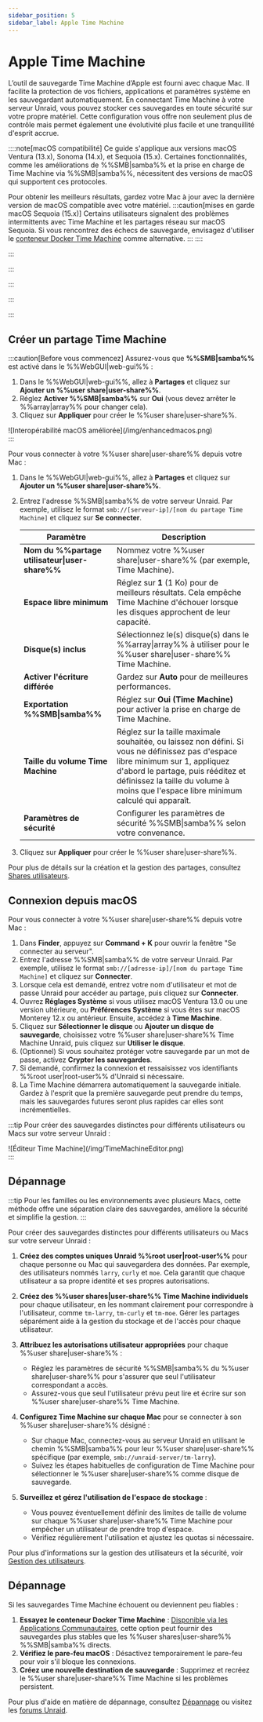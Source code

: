 ```yaml
---
sidebar_position: 5
sidebar_label: Apple Time Machine
---
```



# Apple Time Machine

L’outil de sauvegarde Time Machine d’Apple est fourni avec chaque Mac. Il facilite la protection de vos fichiers, applications et paramètres système en les sauvegardant automatiquement. En connectant Time Machine à votre serveur Unraid, vous pouvez stocker ces sauvegardes en toute sécurité sur votre propre matériel. Cette configuration vous offre non seulement plus de contrôle mais permet également une évolutivité plus facile et une tranquillité d'esprit accrue.

::::note[macOS compatibilité]
Ce guide s'applique aux versions macOS Ventura (13.x), Sonoma (14.x), et Sequoia (15.x). Certaines fonctionnalités, comme les améliorations de %%SMB|samba%% et la prise en charge de Time Machine via %%SMB|samba%%, nécessitent des versions de macOS qui supportent ces protocoles.

Pour obtenir les meilleurs résultats, gardez votre Mac à jour avec la dernière version de macOS compatible avec votre matériel.
:::caution[mises en garde macOS Sequoia (15.x)]
Certains utilisateurs signalent des problèmes intermittents avec Time Machine et les partages réseau sur macOS Sequoia. Si vous rencontrez des échecs de sauvegarde, envisagez d'utiliser le [conteneur Docker Time Machine](https://unraid.net/community/apps?q=time+machine#r) comme alternative.
:::
::::

:::

:::

:::

:::

:::

## Créer un partage Time Machine

:::caution[Before vous commencez]
Assurez-vous que **%%SMB|samba%%** est activé dans le %%WebGUI|web-gui%% :

1. Dans le %%WebGUI|web-gui%%, allez à **Partages** et cliquez sur **Ajouter un %%user share|user-share%%**.
2. Réglez **Activer %%SMB|samba%%** sur **Oui** (vous devez arrêter le %%array|array%% pour changer cela).
3. Cliquez sur **Appliquer** pour créer le %%user share|user-share%%.

<div style={{ margin: 'auto', maxWidth: '600px', display: 'flex', flexDirection: 'column', alignItems: 'center' }}>
  ![Interopérabilité macOS améliorée](/img/enhancedmacos.png)
</div>
:::

Pour vous connecter à votre %%user share|user-share%% depuis votre Mac :

1. Dans le %%WebGUI|web-gui%%, allez à **Partages** et cliquez sur **Ajouter un %%user share|user-share%%**.

2. Entrez l'adresse %%SMB|samba%% de votre serveur Unraid. Par exemple, utilisez le format `smb://[serveur-ip]/[nom du partage Time Machine]` et cliquez sur **Se connecter**.

   | Paramètre                                      | Description                                                                                                                                                                                                                                                    |
   | ---------------------------------------------- | -------------------------------------------------------------------------------------------------------------------------------------------------------------------------------------------------------------------------------------------------------------- |
   | **Nom du %%partage utilisateur\|user-share%%** | Nommez votre %%user share\|user-share%% (par exemple, Time Machine).                                                                                                                                                                                           |
   | **Espace libre minimum**                       | Réglez sur **1** (1 Ko) pour de meilleurs résultats. Cela empêche Time Machine d'échouer lorsque les disques approchent de leur capacité.                                                                                                                      |
   | **Disque(s) inclus**                           | Sélectionnez le(s) disque(s) dans le %%array\|array%% à utiliser pour le %%user share\|user-share%% Time Machine.                                                                                                                                              |
   | **Activer l'écriture différée**                | Gardez sur **Auto** pour de meilleures performances.                                                                                                                                                                                                           |
   | **Exportation %%SMB\|samba%%**                 | Réglez sur **Oui (Time Machine)** pour activer la prise en charge de Time Machine.                                                                                                                                                                             |
   | **Taille du volume Time Machine**              | Réglez sur la taille maximale souhaitée, ou laissez non défini. Si vous ne définissez pas d'espace libre minimum sur 1, appliquez d'abord le partage, puis rééditez et définissez la taille du volume à moins que l'espace libre minimum calculé qui apparaît. |
   | **Paramètres de sécurité**                     | Configurer les paramètres de sécurité %%SMB\|samba%% selon votre convenance.                                                                                                                                                                                   |

3. Cliquez sur **Appliquer** pour créer le %%user share|user-share%%.

Pour plus de détails sur la création et la gestion des partages, consultez [Shares utilisateurs](./shares.mdx).

## Connexion depuis macOS

Pour vous connecter à votre %%user share|user-share%% depuis votre Mac :

1. Dans **Finder**, appuyez sur **Command + K** pour ouvrir la fenêtre "Se connecter au serveur".
2. Entrez l'adresse %%SMB|samba%% de votre serveur Unraid. Par exemple, utilisez le format `smb://[adresse-ip]/[nom du partage Time Machine]` et cliquez sur **Connecter**.
3. Lorsque cela est demandé, entrez votre nom d'utilisateur et mot de passe Unraid pour accéder au partage, puis cliquez sur **Connecter**.
4. Ouvrez **Réglages Système** si vous utilisez macOS Ventura 13.0 ou une version ultérieure, ou **Préférences Système** si vous êtes sur macOS Monterey 12.x ou antérieur. Ensuite, accédez à **Time Machine**.
5. Cliquez sur **Sélectionner le disque** ou **Ajouter un disque de sauvegarde**, choisissez votre %%user share|user-share%% Time Machine Unraid, puis cliquez sur **Utiliser le disque**.
6. (Optionnel) Si vous souhaitez protéger votre sauvegarde par un mot de passe, activez **Crypter les sauvegardes**.
7. Si demandé, confirmez la connexion et ressaisissez vos identifiants %%root user|root-user%% d'Unraid si nécessaire.
8. La Time Machine démarrera automatiquement la sauvegarde initiale. Gardez à l'esprit que la première sauvegarde peut prendre du temps, mais les sauvegardes futures seront plus rapides car elles sont incrémentielles.

:::tip
Pour créer des sauvegardes distinctes pour différents utilisateurs ou Macs sur votre serveur Unraid :

<div style={{ margin: 'auto', maxWidth: '600px', display: 'flex', flexDirection: 'column', alignItems: 'center' }}>
  ![Éditeur Time Machine](/img/TimeMachineEditor.png)
</div>
:::

## Dépannage

:::tip
Pour les familles ou les environnements avec plusieurs Macs, cette méthode offre une séparation claire des sauvegardes, améliore la sécurité et simplifie la gestion.
:::

Pour créer des sauvegardes distinctes pour différents utilisateurs ou Macs sur votre serveur Unraid :

1. **Créez des comptes uniques Unraid %%root user|root-user%%** pour chaque personne ou Mac qui sauvegardera des données. Par exemple, des utilisateurs nommés `larry`, `curly` et `moe`. Cela garantit que chaque utilisateur a sa propre identité et ses propres autorisations.

2. **Créez des %%user shares|user-share%% Time Machine individuels** pour chaque utilisateur, en les nommant clairement pour correspondre à l'utilisateur, comme `tm-larry`, `tm-curly` et `tm-moe`. Gérer les partages séparément aide à la gestion du stockage et de l'accès pour chaque utilisateur.

3. **Attribuez les autorisations utilisateur appropriées** pour chaque %%user share|user-share%% :
   - Réglez les paramètres de sécurité %%SMB|samba%% du %%user share|user-share%% pour s'assurer que seul l'utilisateur correspondant a accès.
   - Assurez-vous que seul l'utilisateur prévu peut lire et écrire sur son %%user share|user-share%% Time Machine.

4. **Configurez Time Machine sur chaque Mac** pour se connecter à son %%user share|user-share%% désigné :
   - Sur chaque Mac, connectez-vous au serveur Unraid en utilisant le chemin %%SMB|samba%% pour leur %%user share|user-share%% spécifique (par exemple, `smb://unraid-server/tm-larry`).
   - Suivez les étapes habituelles de configuration de Time Machine pour sélectionner le %%user share|user-share%% comme disque de sauvegarde.

5. **Surveillez et gérez l'utilisation de l'espace de stockage** :
   - Vous pouvez éventuellement définir des limites de taille de volume sur chaque %%user share|user-share%% Time Machine pour empêcher un utilisateur de prendre trop d'espace.
   - Vérifiez régulièrement l'utilisation et ajustez les quotas si nécessaire.

Pour plus d'informations sur la gestion des utilisateurs et la sécurité, voir [Gestion des utilisateurs](../../system-administration/secure-your-server/user-management.mdx).

## Dépannage

Si les sauvegardes Time Machine échouent ou deviennent peu fiables :

1. **Essayez le conteneur Docker Time Machine** : [Disponible via les Applications Communautaires](https://unraid.net/community/apps?q=time+machine#r), cette option peut fournir des sauvegardes plus stables que les %%user shares|user-share%% %%SMB|samba%% directs.
2. **Vérifiez le pare-feu macOS** : Désactivez temporairement le pare-feu pour voir s'il bloque les connexions.
3. **Créez une nouvelle destination de sauvegarde** : Supprimez et recréez le %%user share|user-share%% Time Machine si les problèmes persistent.

Pour plus d'aide en matière de dépannage, consultez [Dépannage](../../troubleshooting/troubleshooting.mdx) ou visitez les [forums Unraid](https://forums.unraid.net/).
